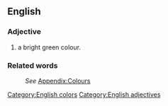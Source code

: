 ==English==
[[Category:English colors]]

===Adjective===
[[Category:English adjectives]]
#a bright green colour.

===Related words===
:''See'' [[Wiktionary_Appendix:Colours|Appendix:Colours]]